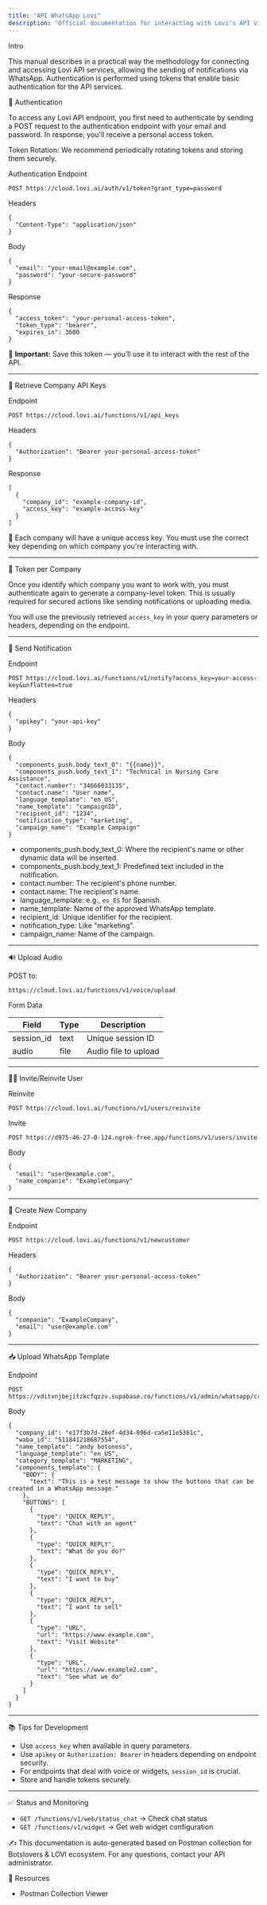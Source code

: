 ```yaml
---
title: "API WhatsApp Lovi"
description: "Official documentation for interacting with Lovi's API via Postman"
---
```


Intro

This manual describes in a practical way the methodology for connecting and accessing Lovi API services, allowing the sending of notifications via WhatsApp. Authentication is performed using tokens that enable basic authentication for the API services.

🔑 Authentication

To access any Lovi API endpoint, you first need to authenticate by sending a POST request to the authentication endpoint with your email and password. In response, you'll receive a personal access token.

Token Rotation: We recommend periodically rotating tokens and storing them securely.

Authentication Endpoint

```
POST https://cloud.lovi.ai/auth/v1/token?grant_type=password
```

Headers

```
{
  "Content-Type": "application/json"
}
```

Body

```
{
  "email": "your-email@example.com",
  "password": "your-secure-password"
}
```

Response

```
{
  "access_token": "your-personal-access-token",
  "token_type": "bearer",
  "expires_in": 3600
}
```

<Alert type="warning">
📌 <strong>Important:</strong> Save this token — you’ll use it to interact with the rest of the API.
</Alert>

<hr />

🧭 Retrieve Company API Keys

Endpoint

```
POST https://cloud.lovi.ai/functions/v1/api_keys
```

Headers

```
{
  "Authorization": "Bearer your-personal-access-token"
}
```

Response

```
[
  {
    "company_id": "example-company-id",
    "access_key": "example-access-key"
  }
]
```

📝 Each company will have a unique access key. You must use the correct key depending on which company you're interacting with.

<hr />

🔁 Token per Company

Once you identify which company you want to work with, you must authenticate again to generate a company-level token. This is usually required for secured actions like sending notifications or uploading media.

You will use the previously retrieved <code>access_key</code> in your query parameters or headers, depending on the endpoint.

<hr />

📣 Send Notification

Endpoint

```
POST https://cloud.lovi.ai/functions/v1/notify?access_key=your-access-key&unflatten=true
```

Headers

```
{
  "apikey": "your-api-key"
}
```

Body

```
{
  "components_push.body_text_0": "{{name}}",
  "components_push.body_text_1": "Technical in Nursing Care Assistance",
  "contact.number": "34666033135",
  "contact.name": "User name",
  "language_template": "en_US",
  "name_template": "campaignID",
  "recipient_id": "1234",
  "notification_type": "marketing",
  "campaign_name": "Example Campaign"
}
```

- components_push.body_text_0: Where the recipient's name or other dynamic data will be inserted.
- components_push.body_text_1: Predefined text included in the notification.
- contact.number: The recipient's phone number.
- contact.name: The recipient's name.
- language_template: e.g., <code>es_ES</code> for Spanish.
- name_template: Name of the approved WhatsApp template.
- recipient_id: Unique identifier for the recipient.
- notification_type: Like "marketing".
- campaign_name: Name of the campaign.

<hr />

🔊 Upload Audio

POST to:

```
https://cloud.lovi.ai/functions/v1/voice/upload
```

Form Data

| Field | Type | Description |
|-------|------|-------------|
| session_id | text | Unique session ID |
| audio | file | Audio file to upload |

<hr />

🧑‍💼 Invite/Reinvite User

Reinvite

```
POST https://cloud.lovi.ai/functions/v1/users/reinvite
```

Invite

```
POST https://d975-46-27-0-124.ngrok-free.app/functions/v1/users/invite
```

Body

```
{
  "email": "user@example.com",
  "name_companie": "ExampleCompany"
}
```

<hr />

🏢 Create New Company

Endpoint

```
POST https://cloud.lovi.ai/functions/v1/newcustomer
```

Headers

```
{
  "Authorization": "Bearer your-personal-access-token"
}
```

Body

```
{
  "companie": "ExampleCompany",
  "email": "user@example.com"
}
```

<hr />

📥 Upload WhatsApp Template

Endpoint

```
POST https://vditxnjbejitzkcfqzzv.supabase.co/functions/v1/admin/whatsapp/create/template
```

Body

```
{
  "company_id": "e17f3b7d-28ef-4d34-896d-ca5e11e5361c",
  "waba_id": "511841218687554",
  "name_template": "andy botoness",
  "language_template": "en_US",
  "category_template": "MARKETING",
  "components_template": {
    "BODY": {
      "text": "This is a test message to show the buttons that can be created in a WhatsApp message."
    },
    "BUTTONS": [
      {
        "type": "QUICK_REPLY",
        "text": "Chat with an agent"
      },
      {
        "type": "QUICK_REPLY",
        "text": "What do you do?"
      },
      {
        "type": "QUICK_REPLY",
        "text": "I want to buy"
      },
      {
        "type": "QUICK_REPLY",
        "text": "I want to sell"
      },
      {
        "type": "URL",
        "url": "https://www.example.com",
        "text": "Visit Website"
      },
      {
        "type": "URL",
        "url": "https://www.example2.com",
        "text": "See what we do"
      }
    ]
  }
}
```

<hr />

📚 Tips for Development

- Use <code>access_key</code> when available in query parameters.
- Use <code>apikey</code> or <code>Authorization: Bearer</code> in headers depending on endpoint security.
- For endpoints that deal with voice or widgets, <code>session_id</code> is crucial.
- Store and handle tokens securely.

<hr />

✅ Status and Monitoring

- <code>GET /functions/v1/web/status_chat</code> → Check chat status
- <code>GET /functions/v1/widget</code> → Get web widget configuration

✍️ This documentation is auto-generated based on Postman collection for Botslovers & LOVI ecosystem. For any questions, contact your API administrator.

📎 Resources

- Postman Collection Viewer